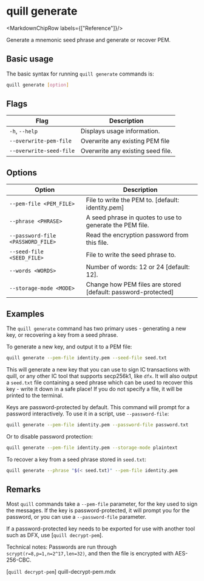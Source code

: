 
# quill generate

<MarkdownChipRow labels={["Reference"]}/>

Generate a mnemonic seed phrase and generate or recover PEM.

## Basic usage

The basic syntax for running `quill generate` commands is:

``` bash
quill generate [option]
```

## Flags

| Flag                    | Description                       |
|-------------------------|-----------------------------------|
| `-h`, `--help`          | Displays usage information.       |
| `--overwrite-pem-file`  | Overwrite any existing PEM file   |
| `--overwrite-seed-file` | Overwrite any existing seed file. |

## Options

| Option                            | Description                                                   |
|-----------------------------------|---------------------------------------------------------------|
| `--pem-file <PEM_FILE>`           | File to write the PEM to. [default: identity.pem]             |
| `--phrase <PHRASE>`               | A seed phrase in quotes to use to generate the PEM file.      |
| `--password-file <PASSWORD_FILE>` | Read the encryption password from this file.                  |
| `--seed-file <SEED_FILE>`         | File to write the seed phrase to.                             |
| `--words <WORDS>`                 | Number of words: 12 or 24 [default: 12].                      |
| `--storage-mode <MODE>`           | Change how PEM files are stored [default: password-protected] |

## Examples

The `quill generate` command has two primary uses - generating a new key, or recovering a key from a seed phrase.

To generate a new key, and output it to a PEM file:

```sh
quill generate --pem-file identity.pem --seed-file seed.txt
```

This will generate a new key that you can use to sign IC transactions with quill, or any other IC tool that supports secp256k1, like `dfx`. It will also output a `seed.txt` file containing a seed phrase which can be used to recover this key - write it down in a safe place! If you do not specify a file, it will be printed to the terminal.

Keys are password-protected by default. This command will prompt for a password interactively. To use it in a script, use `--password-file`:

```sh
quill generate --pem-file identity.pem --password-file password.txt
```

Or to disable password protection:

```sh
quill generate --pem-file identity.pem --storage-mode plaintext
```

To recover a key from a seed phrase stored in `seed.txt`:

```sh
quill generate --phrase "$(< seed.txt)" --pem-file identity.pem
```

## Remarks

Most `quill` commands take a `--pem-file` parameter, for the key used to sign the messages. If the key is password-protected, it will prompt you for the password, or you can use a `--password-file` parameter.

If a password-protected key needs to be exported for use with another tool such as DFX, use [`quill decrypt-pem`].

Technical notes: Passwords are run through `scrypt(r=8,p=1,n=2^17,len=32)`, and then the file is encrypted with AES-256-CBC.

[`quill decrypt-pem`]  quill-decrypt-pem.mdx
